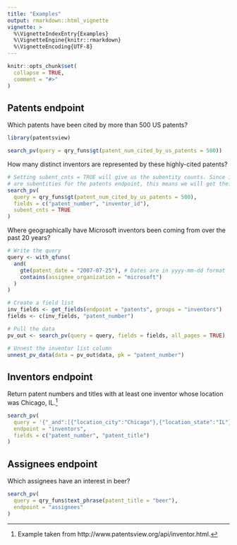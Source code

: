 ```yaml
---
title: "Examples"
output: rmarkdown::html_vignette
vignette: >
  %\VignetteIndexEntry{Examples}
  %\VignetteEngine{knitr::rmarkdown}
  %\VignetteEncoding{UTF-8}
---
```


```r
knitr::opts_chunk$set(
  collapse = TRUE,
  comment = "#>"
)
```

## Patents endpoint

Which patents have been cited by more than 500 US patents?

```r
library(patentsview)

search_pv(query = qry_funs$gt(patent_num_cited_by_us_patents = 500))
```

How many distinct inventors are represented by these highly-cited patents?

```r
# Setting subent_cnts = TRUE will give us the subentity counts. Since inventors 
# are subentities for the patents endpoint, this means we will get their counts.
search_pv(
  query = qry_funs$gt(patent_num_cited_by_us_patents = 500),
  fields = c("patent_number", "inventor_id"), 
  subent_cnts = TRUE
)
```

Where geographically have Microsoft inventors been coming from over the past 20 years?

```r
# Write the query
query <- with_qfuns(
  and(
    gte(patent_date = "2007-07-25"), # Dates are in yyyy-mm-dd format 
    contains(assignee_organization = "microsoft")
  )
)

# Create a field list
inv_fields <- get_fields(endpoint = "patents", groups = "inventors")
fields <- c(inv_fields, "patent_number")

# Pull the data
pv_out <- search_pv(query = query, fields = fields, all_pages = TRUE)

# Unnest the inventor list column
unnest_pv_data(data = pv_out$data, pk = "patent_number")
```

## Inventors endpoint

Return patent numbers and titles with at least one inventor whose location was Chicago, IL.[^1]

```r
search_pv(
  query = '{"_and":[{"location_city":"Chicago"},{"location_state":"IL"}]}',
  endpoint = "inventors", 
  fields = c("patent_number", "patent_title")
)
```

## Assignees endpoint

Which assignees have an interest in beer?

```r
search_pv(
  query = qry_funs$text_phrase(patent_title = "beer"), 
  endpoint = "assignees"
)
```

[^1]: Example taken from http://www.patentsview.org/api/inventor.html.